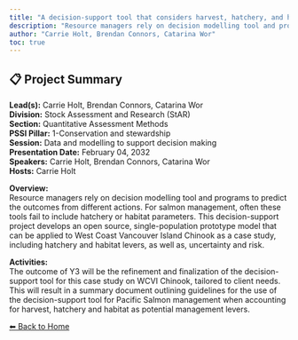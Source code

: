 ```yaml
---
title: "A decision-support tool that considers harvest, hatchery, and habitat management levers to support implementation of the Fisheries Act for Pacific salmon"
description: "Resource managers rely on decision modelling tool and programs to predict the outcomes from different actions. For salmon management, often these tools fail to include hatchery or habitat parameters. This decision-support project develops an open source, single-population prototype model that can be applied to West Coast Vancouver Island Chinook as a case study, including hatchery and habitat levers, as well as, uncertainty and risk."
author: "Carrie Holt, Brendan Connors, Catarina Wor"
toc: true
---
```


## 📋 Project Summary

**Lead(s):** Carrie Holt, Brendan Connors, Catarina Wor  
**Division:** Stock Assessment and Research (StAR)  
**Section:** Quantitative Assessment Methods  
**PSSI Pillar:** 1-Conservation and stewardship  
**Session:** Data and modelling to support decision making  
**Presentation Date:** February 04, 2032  
**Speakers:** Carrie Holt, Brendan Connors, Catarina Wor  
**Hosts:** Carrie Holt  

**Overview:**  
Resource managers rely on decision modelling tool and programs to predict the outcomes from different actions. For salmon management, often these tools fail to include hatchery or habitat parameters. This decision-support project develops an open source, single-population prototype model that can be applied to West Coast Vancouver Island Chinook as a case study, including hatchery and habitat levers, as well as, uncertainty and risk.   

**Activities:**  
The outcome of Y3 will be the refinement and finalization of the decision-support tool for this case study on WCVI Chinook, tailored to client needs. This will result in a summary document outlining guidelines for the use of the decision-support tool for Pacific Salmon management when accounting for harvest, hatchery and habitat as potential management levers.

[⬅ Back to Home](../index.qmd)
